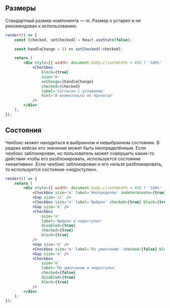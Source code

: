 ## Размеры

Стандартный размер компонента — m. Размер s устарел и не рекомендован к использованию.

```jsx live
render(() => {
    const [checked, setChecked] = React.useState(false);

    const handleChange = () => setChecked(!checked);

    return (
        <div style={{ width: document.body.clientWidth < 450 ? '100%' : 320 }}>
            <Checkbox
                block={true}
                size='m'
                onChange={handleChange}
                checked={checked}
                label='Согласен с условиями'
                hint='И внимательно их прочитал'
            />
        </div>
    );
});
```

## Состояния

Чекбокс может находиться в выбранном и невыбранном состоянии. В редких кейсах его значение может быть неопределённым.
Если чекбокс заблокирован, но пользователь может совершить какие-то действия чтобы его разблокировать, используется состояние «неактивен».
Если чекбокс заблокирован и его нельзя разблокировать, то используется состояние «недоступен».

```jsx live
render(() => {
    return (
        <div style={{ width: document.body.clientWidth < 450 ? '100%' : 320 }}>
            <Checkbox size='m' label='Неопределён' indeterminate={true} block={true} />
            <Gap size='xl' />
            <Checkbox size='m' label='Выбран' checked={true} block={true} />
            <Gap size='m' />
            <Checkbox
                size='m'
                label='Выбран и недоступен'
                disabled={true}
                checked={true}
                block={true}
            />
            <Gap size='m' />
            <Checkbox size='m' label='По умолчанию' checked={false} block={true} />
            <Gap size='m' />
            <Checkbox
                size='m'
                label='По умолчанию и недоступен'
                checked={false}
                disabled={true}
                block={true}
            />
        </div>
    );
});
```
